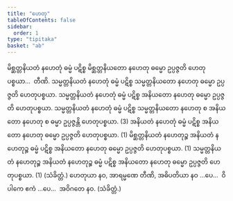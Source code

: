 ```yaml
---
title: "ဟေတု"
tableOfContents: false
sidebar:
  order: 1
type: "tipitaka"
basket: "ab"
---
```



<DynamicBreadcrumb />

<Division number="186">

<Paragraph number="693">
မိစ္ဆတ္တနိယတံ နဟေတုံ ဓမ္မံ ပဋိစ္စ မိစ္ဆတ္တနိယတော နဟေတု ဓမ္မော ဥပ္ပဇ္ဇတိ ဟေတုပစ္စယာ…  တီဏိ.
</Paragraph>

<Paragraph number="694">
သမ္မတ္တနိယတံ နဟေတုံ ဓမ္မံ ပဋိစ္စ သမ္မတ္တနိယတော နဟေတု ဓမ္မော ဥပ္ပဇ္ဇတိ ဟေတုပစ္စယာ. သမ္မတ္တနိယတံ နဟေတုံ ဓမ္မံ ပဋိစ္စ အနိယတော နဟေတု ဓမ္မော ဥပ္ပဇ္ဇတိ ဟေတုပစ္စယာ. သမ္မတ္တနိယတံ နဟေတုံ ဓမ္မံ ပဋိစ္စ သမ္မတ္တနိယတော နဟေတု စ အနိယတော နဟေတု စ ဓမ္မာ ဥပ္ပဇ္ဇန္တိ ဟေတုပစ္စယာ. (3)
</Paragraph>

<Paragraph number="695">
အနိယတံ နဟေတုံ ဓမ္မံ ပဋိစ္စ အနိယတော နဟေတု ဓမ္မော ဥပ္ပဇ္ဇတိ ဟေတုပစ္စယာ. (1)
</Paragraph>

<Paragraph number="696">
မိစ္ဆတ္တနိယတံ နဟေတုဉ္စ အနိယတံ နဟေတုဉ္စ ဓမ္မံ ပဋိစ္စ အနိယတော နဟေတု ဓမ္မော ဥပ္ပဇ္ဇတိ ဟေတုပစ္စယာ. (1)
</Paragraph>

<Paragraph number="697">
သမ္မတ္တနိယတံ နဟေတုဉ္စ အနိယတံ နဟေတုဉ္စ ဓမ္မံ ပဋိစ္စ အနိယတော နဟေတု ဓမ္မော ဥပ္ပဇ္ဇတိ ဟေတုပစ္စယာ. (1) (သံခိတ္တံ.)
</Paragraph>

</Division>
<Division number="187">

<Paragraph number="698">
ဟေတုယာ နဝ, အာရမ္မဏေ တီဏိ, အဓိပတိယာ နဝ …ပေ…  ဝိပါကေ ဧကံ …ပေ…  အဝိဂတေ နဝ. (သံခိတ္တံ.)
</Paragraph>
</Division>